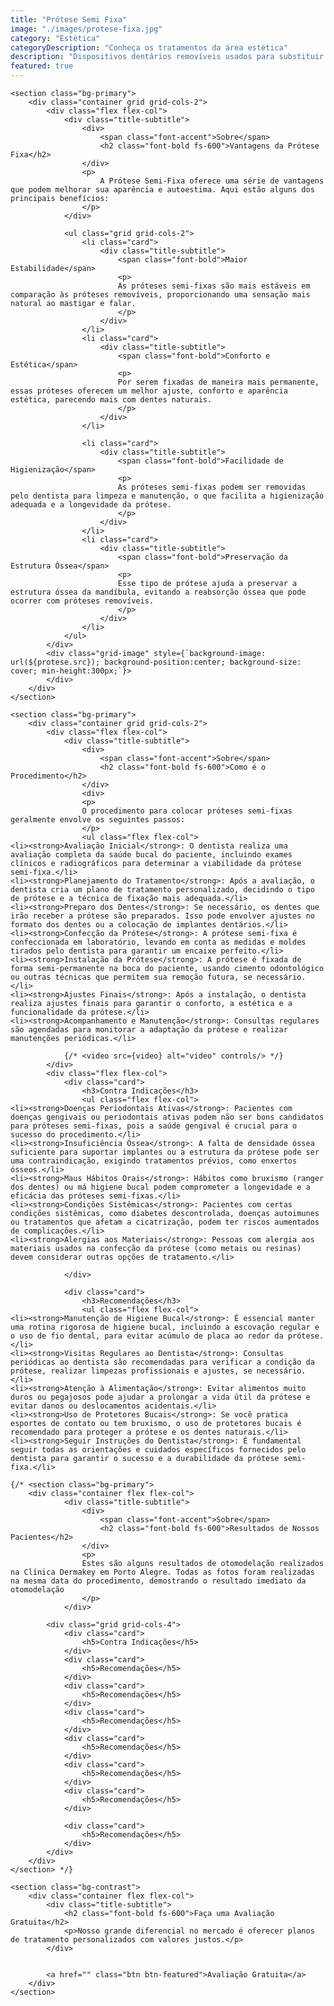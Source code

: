 ```yaml
---
title: "Prótese Semi Fixa"
image: "./images/protese-fixa.jpg"
category: "Estética"
categoryDescription: "Conheça os tratamentos da área estética"
description: "Dispositivos dentários removíveis usados para substituir dentes perdidos, podendo ser retirados e recolocados pelo paciente."
featured: true
---
```



	<section class="bg-primary">
		<div class="container grid grid-cols-2">
			<div class="flex flex-col">
				<div class="title-subtitle">
					<div>
						<span class="font-accent">Sobre</span>
						<h2 class="font-bold fs-600">Vantagens da Prótese Fixa</h2>
					</div>
					<p>
						A Prótese Semi-Fixa oferece uma série de vantagens que podem melhorar sua aparência e autoestima. Aqui estão alguns dos principais benefícios:
					</p>
				</div>

				<ul class="grid grid-cols-2">
					<li class="card">
						<div class="title-subtitle">
							<span class="font-bold">Maior Estabilidade</span>
							<p>
							As próteses semi-fixas são mais estáveis em comparação às próteses removíveis, proporcionando uma sensação mais natural ao mastigar e falar.
							</p>
						</div>
					</li>
					<li class="card">
						<div class="title-subtitle">
							<span class="font-bold">Conforto e Estética</span>
							<p>
							Por serem fixadas de maneira mais permanente, essas próteses oferecem um melhor ajuste, conforto e aparência estética, parecendo mais com dentes naturais.
							</p>
						</div>
					</li>

					<li class="card">
						<div class="title-subtitle">
							<span class="font-bold">Facilidade de Higienização</span>
							<p>
							As próteses semi-fixas podem ser removidas pelo dentista para limpeza e manutenção, o que facilita a higienização adequada e a longevidade da prótese.
							</p>
						</div>
					</li>
					<li class="card">
						<div class="title-subtitle">
							<span class="font-bold">Preservação da Estrutura Óssea</span>
							<p>
							Esse tipo de prótese ajuda a preservar a estrutura óssea da mandíbula, evitando a reabsorção óssea que pode ocorrer com próteses removíveis.
							</p>
						</div>
					</li>
				</ul>
			</div>
			<div class="grid-image" style={`background-image: url(${protese.src}); background-position:center; background-size: cover; min-height:300px;`}>
			</div>
		</div>
	</section>

	<section class="bg-primary">
		<div class="container grid grid-cols-2">
			<div class="flex flex-col">
				<div class="title-subtitle">
					<div>
						<span class="font-accent">Sobre</span>
						<h2 class="font-bold fs-600">Como é o Procedimento</h2>
					</div>
					<div>
					<p>
					O procedimento para colocar próteses semi-fixas geralmente envolve os seguintes passos:
					</p>
					<ul class="flex flex-col">
    <li><strong>Avaliação Inicial</strong>: O dentista realiza uma avaliação completa da saúde bucal do paciente, incluindo exames clínicos e radiográficos para determinar a viabilidade da prótese semi-fixa.</li>
    <li><strong>Planejamento do Tratamento</strong>: Após a avaliação, o dentista cria um plano de tratamento personalizado, decidindo o tipo de prótese e a técnica de fixação mais adequada.</li>
    <li><strong>Preparo dos Dentes</strong>: Se necessário, os dentes que irão receber a prótese são preparados. Isso pode envolver ajustes no formato dos dentes ou a colocação de implantes dentários.</li>
    <li><strong>Confecção da Prótese</strong>: A prótese semi-fixa é confeccionada em laboratório, levando em conta as medidas e moldes tirados pelo dentista para garantir um encaixe perfeito.</li>
    <li><strong>Instalação da Prótese</strong>: A prótese é fixada de forma semi-permanente na boca do paciente, usando cimento odontológico ou outras técnicas que permitem sua remoção futura, se necessário.</li>
    <li><strong>Ajustes Finais</strong>: Após a instalação, o dentista realiza ajustes finais para garantir o conforto, a estética e a funcionalidade da prótese.</li>
    <li><strong>Acompanhamento e Manutenção</strong>: Consultas regulares são agendadas para monitorar a adaptação da prótese e realizar manutenções periódicas.</li>
</ul>
</div>
				</div>

				{/* <video src={video} alt="video" controls/> */}
			</div>
			<div class="flex flex-col">
				<div class="card">
					<h3>Contra Indicações</h3>
					<ul class="flex flex-col">
    <li><strong>Doenças Periodontais Ativas</strong>: Pacientes com doenças gengivais ou periodontais ativas podem não ser bons candidatos para próteses semi-fixas, pois a saúde gengival é crucial para o sucesso do procedimento.</li>
    <li><strong>Insuficiência Óssea</strong>: A falta de densidade óssea suficiente para suportar implantes ou a estrutura da prótese pode ser uma contraindicação, exigindo tratamentos prévios, como enxertos ósseos.</li>
    <li><strong>Maus Hábitos Orais</strong>: Hábitos como bruxismo (ranger dos dentes) ou má higiene bucal podem comprometer a longevidade e a eficácia das próteses semi-fixas.</li>
    <li><strong>Condições Sistêmicas</strong>: Pacientes com certas condições sistêmicas, como diabetes descontrolada, doenças autoimunes ou tratamentos que afetam a cicatrização, podem ter riscos aumentados de complicações.</li>
    <li><strong>Alergias aos Materiais</strong>: Pessoas com alergia aos materiais usados na confecção da prótese (como metais ou resinas) devem considerar outras opções de tratamento.</li>
</ul>

				</div>

				<div class="card">
					<h3>Recomendações</h3>
					<ul class="flex flex-col">
    <li><strong>Manutenção de Higiene Bucal</strong>: É essencial manter uma rotina rigorosa de higiene bucal, incluindo a escovação regular e o uso de fio dental, para evitar acúmulo de placa ao redor da prótese.</li>
    <li><strong>Visitas Regulares ao Dentista</strong>: Consultas periódicas ao dentista são recomendadas para verificar a condição da prótese, realizar limpezas profissionais e ajustes, se necessário.</li>
    <li><strong>Atenção à Alimentação</strong>: Evitar alimentos muito duros ou pegajosos pode ajudar a prolongar a vida útil da prótese e evitar danos ou deslocamentos acidentais.</li>
    <li><strong>Uso de Protetores Bucais</strong>: Se você pratica esportes de contato ou tem bruxismo, o uso de protetores bucais é recomendado para proteger a prótese e os dentes naturais.</li>
    <li><strong>Seguir Instruções do Dentista</strong>: É fundamental seguir todas as orientações e cuidados específicos fornecidos pelo dentista para garantir o sucesso e a durabilidade da prótese semi-fixa.</li>
</ul>
				</div>
			</div>
		</div>
	</section>

	{/* <section class="bg-primary">
		<div class="container flex flex-col">
				<div class="title-subtitle">
					<div>
						<span class="font-accent">Sobre</span>
						<h2 class="font-bold fs-600">Resultados de Nossos Pacientes</h2>
					</div>
					<p>
					Estes são alguns resultados de otomodelação realizados na Clínica Dermakey em Porto Alegre. Todas as fotos foram realizadas na mesma data do procedimento, demostrando o resultado imediato da otomodelação
					</p>
				</div>

			<div class="grid grid-cols-4">
				<div class="card">
					<h5>Contra Indicações</h5>
				</div>
				<div class="card">
					<h5>Recomendações</h5>
				</div>
				<div class="card">
					<h5>Recomendações</h5>
				</div>
				<div class="card">
					<h5>Recomendações</h5>
				</div>
				<div class="card">
					<h5>Recomendações</h5>
				</div>
				<div class="card">
					<h5>Recomendações</h5>
				</div>
				<div class="card">
					<h5>Recomendações</h5>
				</div>

				<div class="card">
					<h5>Recomendações</h5>
				</div>
			</div>
		</div>
	</section> */}

	<section class="bg-contrast">
		<div class="container flex flex-col">
			<div class="title-subtitle">
				<h2 class="font-bold fs-600">Faça uma Avaliação Gratuita</h2>
				<p>Nosso grande diferencial no mercado é oferecer planos de tratamento personalizados com valores justos.</p>
			</div>


			<a href="" class="btn btn-featured">Avaliação Gratuita</a>
		</div>
	</section>